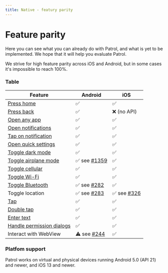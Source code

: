 ```yaml
---
title: Native - featury parity
---
```


# Feature parity

Here you can see what you can already do with Patrol, and what is yet to be
implemented. We hope that it will help you evaluate Patrol.

We strive for high feature parity across iOS and Android, but in some cases it's
impossible to reach 100%.

### Table

| **Feature**                 | **Android**    | **iOS**       |
| --------------------------- | -------------- | ------------- |
| [Press home]                | ✅             | ✅            |
| [Press back]                | ✅             | ❌ (no API)   |
| [Open any app]              | ✅             | ✅            |
| [Open notifications]        | ✅             | ✅            |
| [Tap on notification]       | ✅             | ✅            |
| [Open quick settings]       | ✅             | ✅            |
| [Toggle dark mode]          | ✅             | ✅            |
| [Toggle airplane mode]      | ✅ see [#1359] | ✅            |
| [Toggle cellular]           | ✅             | ✅            |
| [Toggle Wi-Fi]              | ✅             | ✅            |
| [Toggle Bluetooth]          | ✅ see [#282]  | ✅            |
| Toggle location             | ✅ see [#283]  | ✅ see [#326] |
| [Tap]                       | ✅             | ✅            |
| [Double tap]                | ✅             | ✅            |
| [Enter text]                | ✅             | ✅            |
| [Handle permission dialogs] | ✅             | ✅            |
| Interact with WebView       | ⚠️ see [#244]  | ✅            |

### Platfom support

Patrol works on virtual and physical devices running Android 5.0 (API 21) and
newer, and iOS 13 and newer.

[#244]: https://github.com/leancodepl/patrol/issues/244
[#282]: https://github.com/leancodepl/patrol/issues/282
[#283]: https://github.com/leancodepl/patrol/issues/283
[#326]: https://github.com/leancodepl/patrol/issues/326
[#1359]: https://github.com/leancodepl/patrol/issues/1359
[press home]: https://pub.dev/documentation/patrol/latest/patrol/NativeAutomator/pressHome.html
[press back]: https://pub.dev/documentation/patrol/latest/patrol/NativeAutomator/pressBack.html
[open any app]: https://pub.dev/documentation/patrol/latest/patrol/NativeAutomator/openApp.html
[open notifications]: https://pub.dev/documentation/patrol/latest/patrol/NativeAutomator/openNotifications.html
[tap on notification]: https://pub.dev/documentation/patrol/latest/patrol/NativeAutomator/tapOnNotificationBySelector.html
[open quick settings]: https://pub.dev/documentation/patrol/latest/patrol/NativeAutomator/openQuickSettings.html
[toggle dark mode]: https://pub.dev/documentation/patrol/latest/patrol/NativeAutomator/enableDarkMode.html
[toggle airplane mode]: https://pub.dev/documentation/patrol/latest/patrol/NativeAutomator/enableAirplaneMode.html
[toggle cellular]: https://pub.dev/documentation/patrol/latest/patrol/NativeAutomator/enableCellular.html
[toggle wi-fi]: https://pub.dev/documentation/patrol/latest/patrol/NativeAutomator/enableWifi.html
[toggle bluetooth]: https://pub.dev/documentation/patrol/latest/patrol/NativeAutomator/enableBluetooth.html
[tap]: https://pub.dev/documentation/patrol/latest/patrol/NativeAutomator/tap.html
[double tap]: https://pub.dev/documentation/patrol/latest/patrol/NativeAutomator/doubleTap.html
[enter text]: https://pub.dev/documentation/patrol/latest/patrol/NativeAutomator/enterText.html
[handle permission dialogs]: https://pub.dev/documentation/patrol/latest/patrol/NativeAutomator/grantPermissionWhenInUse.html
